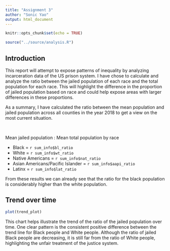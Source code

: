 ```yaml
---
title: "Assignment 3"
author: "Sonic Yao"
output: html_document
---
```


```r
knitr::opts_chunk$set(echo = TRUE)
```

```r
source("../source/analysis.R")
```

## Introduction
This report will attempt to expose patterns of inequality by analyzing incarceration data of the US prison system. I have chose to calculate and analyze the ratio between the jailed population of each race and the total population for each race. This will highlight the difference in the proportion of jailed population based on race and could help expose areas with larger differences in these proportions. 

As a summary, I have calculated the ratio between the mean population and jailed population across all counties in the year 2018 to get a view on the most current situation. 

<br/>

Mean jailed population : Mean total population by race <br/>

* Black = `r sum_info$bl_ratio`
* White = `r sum_info$wt_ratio`
* Native Americans = `r sum_info$nat_ratio`
* Asian Americans/Pacific Islander = `r sum_info$aapi_ratio`
* Latinx = `r sum_info$lat_ratio`

From these results we can already see that the ratio for the black population is considerably higher than the white population.  

## Trend over time 

```r
plot(trend_plot)
```

This chart helps illustrate the trend of the ratio of the jailed population over time. One clear pattern is the consistent positive difference between the trend line for Black people and White people. Although the ratio of jailed Black people are decreasing, it is still far from the ratio of White people, highlighting the unfair treatment of the justice system.